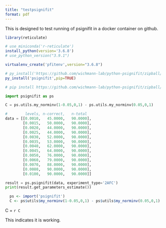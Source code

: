 ```yaml
---
title: "testpsignifit"
format: pdf
---
```


This is designed to test running of psignifit in a docker container on github.

```r

library(reticulate)

# use_miniconda('r-reticulate')
install_python(version='3.6.8')
# use_python_version("3.9.1")

virtualenv_create('pfitenv',version="3.6.8")

# py_install('https://github.com/wichmann-lab/python-psignifit/zipball/master')
py_install('psignifit',pip=TRUE)

```


```python

# pip install https://github.com/wichmann-lab/python-psignifit/zipball/master

import psignifit as ps

C = ps.utils.my_norminv(1-0.05,0,1) - ps.utils.my_norminv(0.05,0,1)

#        levels, n-correct,   n-total
data = [[0.0010,   45.0000,   90.0000],
        [0.0015,   50.0000,   90.0000],
        [0.0020,   44.0000,   90.0000],
        [0.0025,   44.0000,   90.0000],
        [0.0030,   52.0000,   90.0000],
        [0.0035,   53.0000,   90.0000],
        [0.0040,   62.0000,   90.0000],
        [0.0045,   64.0000,   90.0000],
        [0.0050,   76.0000,   90.0000],
        [0.0060,   79.0000,   90.0000],
        [0.0070,   88.0000,   90.0000],
        [0.0080,   90.0000,   90.0000],
        [0.0100,   90.0000,   90.0000]]

result = ps.psignifit(data, experiment_type='2AFC')
print(result.get_parameters_estimate())

```

```r

  ps <- import('psignifit')
  C <- ps$utils$my_norminv(1-0.05,0,1) - ps$utils$my_norminv(0.05,0,1)

```

C = `r C`

This indicates it is working.
